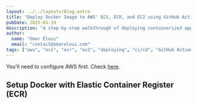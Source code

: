```yaml
---
layout: ../../layouts/Blog.astro
title: "Deploy Docker Image to AWS' ECS, ECR, and EC2 using GitHub Actions"
pubDate: 2025-01-19
description: "A step-by-step walkthrough of deploying containerized applications to AWS infrastructure using GitHub Actions. This guide demonstrates the complete workflow of pushing Docker images to Amazon's Elastic Container Registry (ECR), orchestrating containers with Elastic Container Service (ECS), and automating the deployment process with CI/CD."
author:
  name: "Omar Eloui"
  email: "contact@omareloui.com"
tags: ["aws", "ecs", "ecr", "ec2", "deploying", "ci/cd", "GitHub Actions", "GitHub"]
---
```


You'll need to configure AWS first. Check [here](./configure-aws-cli).

## Setup Docker with Elastic Container Register (ECR)
